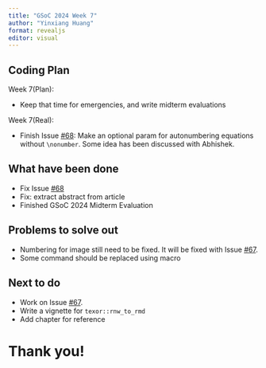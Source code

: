 ```yaml
---
title: "GSoC 2024 Week 7"
author: "Yinxiang Huang"
format: revealjs
editor: visual
---
```


## Coding Plan

Week 7(Plan):

-   Keep that time for emergencies, and write midterm evaluations

Week 7(Real):

-   Finish Issue [#68](https://github.com/Abhi-1U/texor/issues/68): Make an optional param for autonumbering equations without `\nonumber`. Some idea has been discussed with Abhishek.

## What have been done

-   Fix Issue [#68](https://github.com/Abhi-1U/texor/issues/68)
-   Fix: extract abstract from article
-   Finished GSoC 2024 Midterm Evaluation

## Problems to solve out

-   Numbering for image still need to be fixed. It will be fixed with Issue [#67](https://github.com/Abhi-1U/texor/issues/67).
-   Some command should be replaced using macro

## Next to do

-   Work on Issue [#67](https://github.com/Abhi-1U/texor/issues/67).
-   Write a vignette for `texor::rnw_to_rmd`
-   Add chapter for reference

# Thank you!
